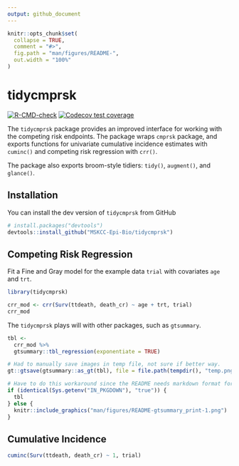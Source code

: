 ```yaml
---
output: github_document
---
```


<!-- README.md is generated from README.Rmd. Please edit that file -->

```r
knitr::opts_chunk$set(
  collapse = TRUE,
  comment = "#>",
  fig.path = "man/figures/README-",
  out.width = "100%"
)
```

# tidycmprsk

<!-- badges: start -->
[![R-CMD-check](https://github.com/MSKCC-Epi-Bio/tidycmprsk/workflows/R-CMD-check/badge.svg)](https://github.com/MSKCC-Epi-Bio/tidycmprsk/actions)
[![Codecov test coverage](https://codecov.io/gh/MSKCC-Epi-Bio/tidycmprsk/branch/main/graph/badge.svg)](https://codecov.io/gh/MSKCC-Epi-Bio/tidycmprsk?branch=main)
<!-- badges: end -->

The `tidycmprsk` package provides an improved interface for working with the competing risk endpoints.
The package wraps `cmprsk` package, and exports functions for univariate cumulative incidence estimates with `cuminc()` and competing risk regression with `crr()`.

The package also exports broom-style tidiers: `tidy()`, `augment()`, and `glance()`.

## Installation

You can install the dev version of `tidycmprsk` from GitHub

``` r
# install.packages("devtools")
devtools::install_github("MSKCC-Epi-Bio/tidycmprsk")
```
## Competing Risk Regression

Fit a Fine and Gray model for the example data `trial` with covariates `age` and `trt`.

```r
library(tidycmprsk)

crr_mod <- crr(Surv(ttdeath, death_cr) ~ age + trt, trial)
crr_mod
```

The `tidycmprsk` plays will with other packages, such as `gtsummary`.

```r
tbl <- 
  crr_mod %>%
  gtsummary::tbl_regression(exponentiate = TRUE)
```

```r
# Had to manually save images in temp file, not sure if better way.
gt::gtsave(gtsummary::as_gt(tbl), file = file.path(tempdir(), "temp.png"))
```

```r
# Have to do this workaround since the README needs markdown format for GitHub page but a different format for the website.
if (identical(Sys.getenv("IN_PKGDOWN"), "true")) {
  tbl
} else {
  knitr::include_graphics("man/figures/README-gtsummary_print-1.png")
} 
```

## Cumulative Incidence

```r
cuminc(Surv(ttdeath, death_cr) ~ 1, trial)
```
